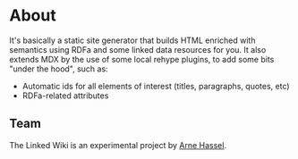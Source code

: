 # About

It's basically a static site generator that builds HTML enriched with semantics using RDFa and some linked data
resources for you. It also extends MDX by the use of some local rehype plugins, to add some bits "under the hood",
such as:

- Automatic ids for all elements of interest (titles, paragraphs, quotes, etc)
- RDFa-related attributes

## Team

The Linked Wiki is an experimental project by [Arne Hassel](https://icanhasweb.net/).
